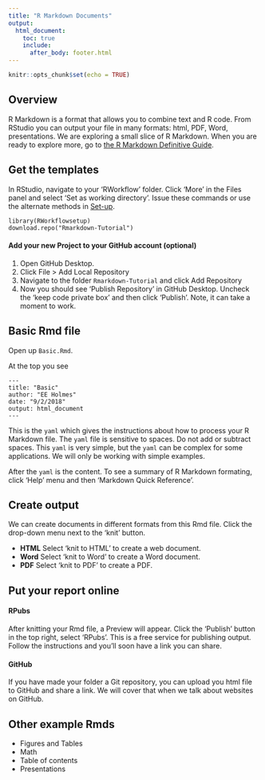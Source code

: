 ```yaml
---
title: "R Markdown Documents"
output:
  html_document:
    toc: true
    include:
      after_body: footer.html
---
```


```r
knitr::opts_chunk$set(echo = TRUE)
```

## Overview

R Markdown is a format that allows you to combine text and R code.  From RStudio you can output your file in many formats: html, PDF, Word, presentations.  We are exploring a small slice of R Markdown.  When you are ready to explore more, go to [the R Markdown Definitive Guide](https://bookdown.org/yihui/rmarkdown/).

## Get the templates

In RStudio, navigate to your 'RWorkflow' folder.  Click 'More' in the Files panel and select 'Set as working directory'.  Issue these commands or use the alternate methods in [Set-up](set-up.html).

```
library(RWorkflowsetup)
download.repo("Rmarkdown-Tutorial")
```

#### Add your new Project to your GitHub account (optional)

1. Open GitHub Desktop.
2. Click File > Add Local Repository
3. Navigate to the folder `Rmarkdown-Tutorial` and click Add Repository
4. Now you should see 'Publish Repository' in GitHub Desktop.  Uncheck the 'keep code private box' and then click 'Publish'.  Note, it can take a moment to work.


## Basic Rmd file

Open up `Basic.Rmd`.  

At the top you see

```
---
title: "Basic"
author: "EE Holmes"
date: "9/2/2018"
output: html_document
---
```

This is the `yaml` which gives the instructions about how to process your R Markdown file.  The `yaml` file is sensitive to spaces.  Do not add or subtract spaces.  This `yaml` is very simple, but the `yaml` can be complex for some applications.  We will only be working with simple examples.

After the `yaml` is the content.  To see a summary of R Markdown formating, click 'Help' menu and then 'Markdown Quick Reference'.

## Create output

We can create documents in different formats from this Rmd file.  Click the drop-down menu next to the 'knit' button.

* **HTML** Select 'knit to HTML' to create a web document.
* **Word** Select 'knit to Word' to create a Word document.
* **PDF** Select 'knit to PDF' to create a PDF.

## Put your report online

#### RPubs

After knitting your Rmd file, a Preview will appear.  Click the 'Publish' button in the top right, select 'RPubs'.  This is a free service for publishing output.  Follow the instructions and you'll soon have a link you can share.

#### GitHub

If you have made your folder a Git repository, you can upload you html file to GitHub and share a link.  We will cover that when we talk about websites on GitHub.

## Other example Rmds

* Figures and Tables
* Math
* Table of contents
* Presentations
